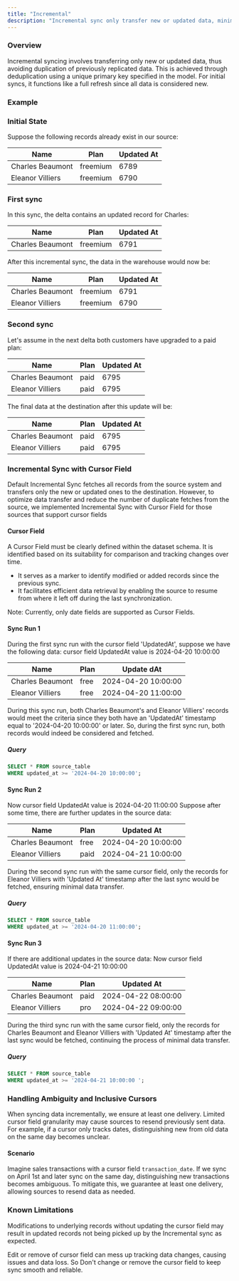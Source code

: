 ```yaml
---
title: "Incremental"
description: "Incremental sync only transfer new or updated data, minimizing data transfer"
---
```


### Overview

Incremental syncing involves transferring only new or updated data, thus avoiding duplication of previously replicated data. This is achieved through deduplication using a unique primary key specified in the model. For initial syncs, it functions like a full refresh since all data is considered new.

### Example

### Initial State

Suppose the following records already exist in our source:

| Name             | Plan     | Updated At |
| ---------------- | -------- | ---------- |
| Charles Beaumont | freemium | 6789       |
| Eleanor Villiers | freemium | 6790       |

### First sync

In this sync, the delta contains an updated record for Charles:

| Name             | Plan     | Updated At |
| ---------------- | -------- | ---------- |
| Charles Beaumont | freemium | 6791       |

After this incremental sync, the data in the warehouse would now be:

| Name             | Plan     | Updated At |
| ---------------- | -------- | ---------- |
| Charles Beaumont | freemium | 6791       |
| Eleanor Villiers | freemium | 6790       |

### Second sync

Let's assume in the next delta both customers have upgraded to a paid plan:

| Name             | Plan | Updated At |
| ---------------- | ---- | ---------- |
| Charles Beaumont | paid | 6795       |
| Eleanor Villiers | paid | 6795       |

The final data at the destination after this update will be:

| Name             | Plan | Updated At |
| ---------------- | ---- | ---------- |
| Charles Beaumont | paid | 6795       |
| Eleanor Villiers | paid | 6795       |

### Incremental Sync with Cursor Field

Default Incremental Sync fetches all records from the source system and transfers only the new or updated ones to the destination. However, to optimize data transfer and reduce the number of duplicate fetches from the source, we implemented Incremental Sync with Cursor Field for those sources that support cursor fields

#### Cursor Field

A Cursor Field must be clearly defined within the dataset schema. It is identified based on its suitability for comparison and tracking changes over time.

- It serves as a marker to identify modified or added records since the previous sync.
- It facilitates efficient data retrieval by enabling the source to resume from where it left off during the last synchronization.

Note: Currently, only date fields are supported as Cursor Fields.

####

#### Sync Run 1

During the first sync run with the cursor field 'UpdatedAt', suppose we have the following data:
cursor field UpdatedAt value is 2024-04-20 10:00:00

| Name             | Plan | Update dAt          |
| ---------------- | ---- | ------------------- |
| Charles Beaumont | free | 2024-04-20 10:00:00 |
| Eleanor Villiers | free | 2024-04-20 11:00:00 |

During this sync run, both Charles Beaumont's and Eleanor Villiers' records would meet the criteria since they both have an 'UpdatedAt' timestamp equal to '2024-04-20 10:00:00' or later. So, during the first sync run, both records would indeed be considered and fetched.

##### Query

```sql
SELECT * FROM source_table
WHERE updated_at >= '2024-04-20 10:00:00';
```

#### Sync Run 2

Now cursor field UpdatedAt value is 2024-04-20 11:00:00
Suppose after some time, there are further updates in the source data:

| Name             | Plan | Updated At          |
| ---------------- | ---- | ------------------- |
| Charles Beaumont | free | 2024-04-20 10:00:00 |
| Eleanor Villiers | paid | 2024-04-21 10:00:00 |

During the second sync run with the same cursor field, only the records for Eleanor Villiers with 'Updated At' timestamp after the last sync would be fetched, ensuring minimal data transfer.

##### Query

```sql
SELECT * FROM source_table
WHERE updated_at >= '2024-04-20 11:00:00';
```

#### Sync Run 3

If there are additional updates in the source data:
Now cursor field UpdatedAt value is 2024-04-21 10:00:00

| Name             | Plan | Updated At          |
| ---------------- | ---- | ------------------- |
| Charles Beaumont | paid | 2024-04-22 08:00:00 |
| Eleanor Villiers | pro  | 2024-04-22 09:00:00 |

During the third sync run with the same cursor field, only the records for Charles Beaumont and Eleanor Villiers with 'Updated At' timestamp after the last sync would be fetched, continuing the process of minimal data transfer.

##### Query

```sql
SELECT * FROM source_table
WHERE updated_at >= '2024-04-21 10:00:00 ';
```

### Handling Ambiguity and Inclusive Cursors

When syncing data incrementally, we ensure at least one delivery. Limited cursor field granularity may cause sources to resend previously sent data. For example, if a cursor only tracks dates, distinguishing new from old data on the same day becomes unclear.

#### Scenario

Imagine sales transactions with a cursor field `transaction_date`. If we sync on April 1st and later sync on the same day, distinguishing new transactions becomes ambiguous. To mitigate this, we guarantee at least one delivery, allowing sources to resend data as needed.

### Known Limitations

Modifications to underlying records without updating the cursor field may result in updated records not being picked up by the Incremental sync as expected.

Edit or remove of cursor field can mess up tracking data changes, causing issues and data loss. So Don't change or remove the cursor field to keep sync smooth and reliable.
